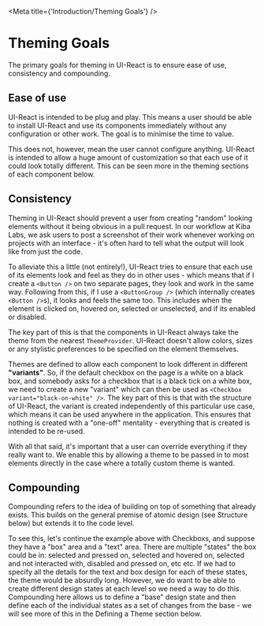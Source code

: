 
<Meta
  title={'Introduction/Theming Goals'}
/>

# Theming Goals

The primary goals for theming in UI-React is to ensure ease of use, consistency and compounding.

## Ease of use

UI-React is intended to be plug and play. This means a user should be able to install UI-React and use its components immediately without any configuration or other work. The goal is to minimise the time to value.

This does not, however, mean the user cannot configure anything. UI-React is intended to allow a huge amount of customization so that each use of it could look totally different. This can be seen more in the theming sections of each component below.

## Consistency

Theming in UI-React should prevent a user from creating "random" looking elements without it being obvious in a pull request. In our workflow at Kiba Labs, we ask users to post a screenshot of their work whenever working on projects with an interface - it's often hard to tell what the output will look like from just the code.

To alleviate this a little (not entirely!), UI-React tries to ensure that each use of its elements look and feel as they do in other uses - which means that if I create a `<Button />` on two separate pages, they look and work in the same way. Following from this, if I use a `<ButtonGroup />` (which internally creates `<Button />`s), it looks and feels the same too. This includes when the element is clicked on, hovered on, selected or unselected, and if its enabled or disabled.

The key part of this is that the components in UI-React always take the theme from the nearest `ThemeProvider`. UI-React doesn't allow colors, sizes or any stylistic preferences to be specified on the element themselves.

Themes are defined to allow each component to look different in different **"variants"**. So, if the default checkbox on the page is a white on a black box, and somebody asks for a checkbox that is a black tick on a white box, we need to create a new "variant" which can then be used as `<Checkbox variant="black-on-white" />`. The key part of this is that with the structure of UI-React, the variant is created independently of this particular use case, which means it can be used anywhere in the application. This ensures that nothing is created with a "one-off" mentality - everything that is created is intended to be re-used.

With all that said, it's important that a user can override everything if they really want to. We enable this by allowing a theme to be passed in to most elements directly in the case where a totally custom theme is wanted.

## Compounding

Compounding refers to the idea of building on top of something that already exists. This builds on the general premise of atomic design (see Structure below) but extends it to the code level.

To see this, let's continue the example above with Checkboxs, and suppose they have a "box" area and a "text" area. There are multiple "states" the box could be in: selected and pressed on, selected and hovered on, selected and not interacted with, disabled and pressed on, etc etc. If we had to specify all the details for the text and box design for each of these states, the theme would be absurdly long. However, we do want to be able to create different design states at each level so we need a way to do this. Compounding here allows us to define a "base" design state and then define each of the individual states as a set of changes from the base - we will see more of this in the Defining a Theme section below.
